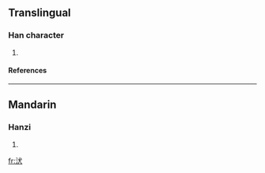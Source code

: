 ==Translingual==
===Han character===
{{Han char|rn=85|rad=水|as=04|sn=7|four=3313<sub>4</sub>|canj=水戈大 (EIK)}}
# {{defn|Han|sort=水04}}
====References====
{{Han ref|kx=0608.010|dkj=17161|dj=1001.060|hdz=31561.010|uh=6C71|ud=27761|bh=CB51|bd=52049}}

----
==Mandarin==
===Hanzi===
{{cmn-hanzi|pin=[[quǎn]] ([[quan3]])|wg=ch'üan<sup>3</sup>}}
# {{defn|Mandarin}}

[[fr:汱]]